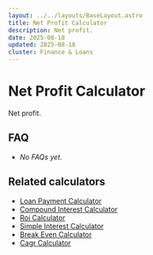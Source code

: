 ```yaml
---
layout: ../../layouts/BaseLayout.astro
title: Net Profit Calculator
description: Net profit.
date: 2025-08-18
updated: 2025-08-18
cluster: Finance & Loans
---
```




# Net Profit Calculator

Net profit.

<!-- ad-slot: top -->
<Calculator schema={schema} />

## FAQ

- _No FAQs yet._

## Related calculators
- [Loan Payment Calculator](/calculators/loan-payment-calculator/)
- [Compound Interest Calculator](/calculators/compound-interest-calculator/)
- [Roi Calculator](/calculators/roi-calculator/)
- [Simple Interest Calculator](/calculators/simple-interest-calculator/)
- [Break Even Calculator](/calculators/break-even-calculator/)
- [Cagr Calculator](/calculators/cagr-calculator/)

<!-- ad-slot: bottom -->
